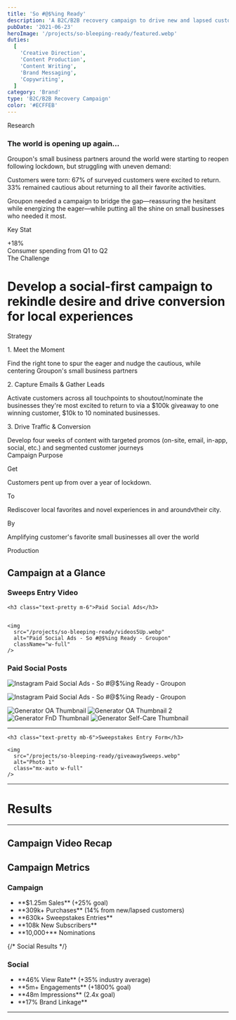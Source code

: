 ```yaml
---
title: 'So #@$%ing Ready'
description: 'A B2C/B2B recovery campaign to drive new and lapsed customers to business partners who needed help to recover following lockdown.  '
pubDate: '2021-06-23'
heroImage: '/projects/so-bleeping-ready/featured.webp'
duties:
  [
    'Creative Direction',
    'Content Production',
    'Content Writing',
    'Brand Messaging',
    'Copywriting',
  ]
category: 'Brand'
type: 'B2C/B2B Recovery Campaign'
color: '#ECFFEB'
---
```


<TwoColumn>
  <div slot="left">
    <eyebrow>Research</eyebrow>
    <h3 class="text-pretty">The world is opening up again...</h3>
  </div>
  <div slot="right" class="prose">
Groupon's small business partners around the world were starting to reopen following lockdown, but struggling with uneven demand:

Customers were torn: 67% of surveyed customers were excited to return. 33% remained cautious about returning to all their favorite activities.

Groupon needed a campaign to bridge the gap—reassuring the hesitant while energizing the eager—while putting all the shine on small businesses who needed it most.

  <eyebrow>Key Stat</eyebrow>
<Callout>

  <div slot="left">+18%</div>
  <div slot="right">Consumer spending from Q1 to Q2</div>
</Callout>
  </div>
</TwoColumn>

<TwoColumn>
  <div slot="left">
    <eyebrow>The Challenge</eyebrow>
    </div>
    <div slot="right" class="text-dominoivory">
<h1 class="text-dominoivory"> Develop a social-first campaign to rekindle desire and drive conversion for local experiences</h1>
    </div>

</TwoColumn>
    <eyebrow>Strategy</eyebrow>
<div class="flex flex-wrap gap-4 mb-12">

<div class="w-full lg:flex-1 text-sm p-4">
  <p class="text-2xl font-bold text-dominoivory uppercase">1. Meet the Moment</p>
  Find the right tone to spur the eager and nudge the cautious, while centering  Groupon's small business partners
</div>
<div class="w-full lg:flex-1 text-sm p-4">
<p class="text-2xl font-bold text-dominoivory uppercase">2. Capture Emails & Gather Leads</p>

Activate customers across all touchpoints to shoutout/nominate
the businesses they're most excited to return to via a $100k giveaway to one winning customer, $10k to 10 nominated businesses.

</div>
<div class="w-full lg:flex-1 text-sm p-4">
<p class="text-2xl font-bold text-dominoivory uppercase">3. Drive Traffic &  Conversion</p>
  Develop four weeks of content with targeted promos (on-site, email, in-app,
  social, etc.) and segmented customer journeys
</div>

</div>

<div class="col-span-5 my-12 p-4">
  <eyebrow>Campaign Purpose</eyebrow>
<div class="flex flex-wrap gap-4 mb-12">

<div class="w-full lg:flex-1 text-md p-4">
   <div
            className="h-50 w-50 rounded-full bg-cover bg-center shadow-lg mx-auto"
                alt="Groupon Customers & Businesses"
            style={{
              backgroundImage: 'url(/projects/so-bleeping-ready/get.gif)',
            }}
          ></div>
  <p class="text-2xl font-bold text-dominoivory uppercase text-center">Get</p>
    <p class="font-bold text-dominoivory text-center">Customers pent up from over a year of lockdown.</p>
</div>
</div>

<div class="w-full lg:flex-1 text-md p-4">
   <div
            className="h-50 w-50 rounded-full bg-cover bg-center shadow-lg mx-auto"
                alt="Groupon Customers & Businesses"
            style={{
              backgroundImage: 'url(/projects/so-bleeping-ready/to.gif)',
            }}
          ></div>
  <p class="text-2xl font-bold text-dominoivory uppercase text-center">To</p>
    <p class="font-bold text-dominoivory text-center">Rediscover local favorites and novel experiences in and aroundvtheir city.</p>
</div>
</div>

<div class="w-full lg:flex-1 md:flex-1 md:text-center font-bold text-md p-4">
  <div
    className="h-50 w-50 rounded-full bg-cover bg-center shadow-lg mx-auto"
    alt="Groupon Customers & Businesses"
    style={{
      backgroundImage: 'url(/projects/so-bleeping-ready/by.gif)',
    }}
  ></div>
  <p class="text-2xl text-dominoivory uppercase text-center">By</p>
  <p class="text-dominoivory text-center">
    Amplifying customer's favorite small businesses all over the world
  </p>
</div>

<div class="uppercase text-sm text-dominoivory/40 mt-24">Production</div>

<h2 class="mb-12">Campaign at a Glance</h2>

<TwoColumn>
  <div slot="left">
    <h3 class="text-pretty">Sweeps Entry Video</h3>
  </div>
  <div slot="right" class="mx-auto w-full flex justify-center align-center">
    <YouTube
      id="iikXh4VOCRY"
      poster="/projects/so-bleeping-ready/heroVideoThumb.webp"
      title="So #@$%ing Ready - Sweepstakes Entry Video"
      class="w-120 h-120 border-2 border-dominoivory my-12"
    />
  </div>
</TwoColumn>

    <h3 class="text-pretty m-6">Paid Social Ads</h3>


    <img
      src="/projects/so-bleeping-ready/videos5Up.webp"
      alt="Paid Social Ads - So #@$%ing Ready - Groupon"
      className="w-full"
    />

<div class="grid md:grid-cols-2 md:p-4 justify-center items-center gap-4 m-6">
  <YouTube
    id="ejl0LksVpt0"
    poster="/projects/so-bleeping-ready/videoWeek1.webp"
    title="So #@$%ing Ready - Week 1 - Paid Social Ad"
    class="w-full h-full md:w-90 md:h-90 lg:w-120 lg:h-120 p-12 border-2 border-dominoivory"
  />
  <YouTube
    id="V3lpgswdJpY"
    poster="/projects/so-bleeping-ready/videoWeek2.webp"
    title="So #@$%ing Ready - Week 2 - Paid Social Ad"
    class="w-full h-full md:w-90 md:h-90 lg:w-120 lg:h-120 p-12 border-2 border-dominoivory"
  />
  <YouTube
    id="S9JwQKS2AJ4"
    poster="/projects/so-bleeping-ready/videoWeek3.webp"
    title="So #@$%ing Ready - Week 3 - Paid Social Ad"
    class="w-full h-full md:w-90 md:h-90 lg:w-120 lg:h-120 p-12 border-2 border-dominoivory"
  />
  <YouTube
    id="BrgaE-OpvsA"
    poster="/projects/so-bleeping-ready/videoWeek4.webp"
    title="So #@$%ing Ready - Week 4 - Paid Social Ad"
    class="w-full h-full md:w-90 md:h-90 lg:w-120 lg:h-120 p-12 border-2 border-dominoivory"
  />
</div>

<h3 class="my-12">Paid Social Posts</h3>

<div class="grid lg:grid-cols-2 justify-center items-center gap-4">
<img
  src="/projects/so-bleeping-ready/socialThisOrThat.webp"
  alt="Instagram Paid Social Ads - So #@$%ing Ready - Groupon"
  className="w-full"
/>

<img
  src="/projects/so-bleeping-ready/socialThisOrThat2.webp"
  alt="Instagram Paid Social Ads - So #@$%ing Ready - Groupon"
  className="w-full"
/>

<img
  src="/projects/so-bleeping-ready/generatorOAthumb.webp"
  alt="Generator OA Thumbnail"
  class="w-full"
/>
<img
  src="/projects/so-bleeping-ready/generatorOAthumb2.webp"
  alt="Generator OA Thumbnail 2"
  class="w-full"
/>
<img
  src="/projects/so-bleeping-ready/generatorFnDThumb.webp"
  alt="Generator FnD Thumbnail"
  class="w-full"
/>
<img
  src="/projects/so-bleeping-ready/generatorSelfCarethumb.webp"
  alt="Generator Self-Care Thumbnail"
  class="w-full"
/>

</div>

<hr class="my-12" />

    <h3 class="text-pretty mb-6">Sweepstakes Entry Form</h3>

    <img
      src="/projects/so-bleeping-ready/giveawaySweeps.webp"
      alt="Photo 1"
      class="mx-auto w-full"
    />

<hr class="my-12" />

<h1>Results</h1>

<hr class="my-12" />

<h2 class="mb-12">Campaign Video Recap</h2>

<YouTube
  id="ybGuyg702xU"
  poster="/projects/so-bleeping-ready/videoWeek2.webp"
  title="So #@$%ing Ready - Campaign Results - Video Recap"
  class="w-240 h-240 border-2 border-dominoivory mx-auto my-12"
/>

<h2 class="mb-12">Campaign Metrics</h2>

  <div className="flex flex-col lg:flex-row gap-8">
    <div className="flex-1 flex flex-col gap-4">
      <h3 className="text-2xl font-bold text-white">Campaign</h3>
      <ul className="list-none pl-5 text-white space-y-2">
  <li class="text-xl">**$1.25m Sales** (+25% goal)</li>
  <li class="text-xl">**309k+ Purchases** (14% from new/lapsed customers)</li>
  <li class="text-xl">**630k+ Sweepstakes Entries**</li>
  <li class="text-xl">**108k New Subscribers**</li>
  <li class="text-xl">**10,000+** Nominations</li>
</ul>
</div>

{/* Social Results */}

<div className="flex-1 flex flex-col gap-4">
  <h3 className="text-2xl font-bold text-white">Social</h3>
  <ul className="list-none pl-5 text-white space-y-2">
    <li class="text-xl">**46% View Rate** (+35% industry average)</li>
    <li class="text-xl">**5m+ Engagements** (+1800% goal)</li>
    <li class="text-xl">**48m Impressions** (2.4x goal)</li>
    <li class="text-xl">**17% Brand Linkage**</li>
  </ul>
</div>

  </div>
<hr class="my-12" />
